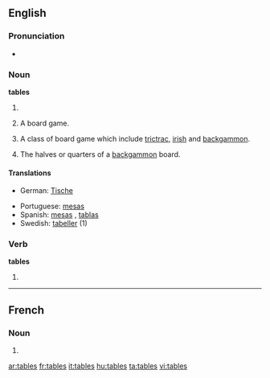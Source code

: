 ==English==

===Pronunciation===
* {{audio|en-us-tables.ogg|Audio (US)}}

===Noun===
'''tables'''

# {{plural of|[[table]]}}
# {{rfv-sense}} A board game.
# {{rfv-sense}} A class of board game which include [[trictrac]], [[irish]] and [[backgammon]].
# The halves or quarters of a [[backgammon]] board.

====Translations====
{{checktrans-top|}}
* German: [[Tische]]
{{trans-mid}}
* Portuguese: [[mesas]]
* Spanish: [[mesas#Spanish|mesas]] , [[tablas]]
* Swedish: [[tabeller]] (1)
{{trans-bottom}}

===Verb===
'''tables'''

# {{third-person singular of|[[table]]}}

----

==French==

===Noun===
{{infl|fr|plural}} {{f|p}}

# {{plural of|table|lang=French}}

[[ar:tables]]
[[fr:tables]]
[[it:tables]]
[[hu:tables]]
[[ta:tables]]
[[vi:tables]]